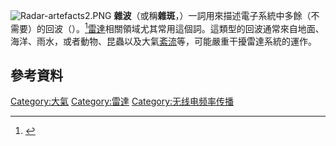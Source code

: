 {{not|噪音|雜訊}}
[[File:Radar-artefacts2.PNG|thumb]]
'''雜波'''（或稱'''雜斑'''，{{lang-en|clutter}}）一詞用來描述電子系統中多餘（不需要）的回波（{{lang|en|echo}}）。<ref>{{cite web |url = http://photino.cwb.gov.tw/rdcweb/lib/h/g_001241.htm |title = 雜波 |website = 氣象名詞辭典 |publisher = [[中央氣象局|中央氣象局]]氣象科技研究中心 |accessdate = 2017-12-14 |archiveurl = https://web.archive.org/web/20171214135353/http://photino.cwb.gov.tw/rdcweb/lib/h/g_001241.htm |archivedate = 2017-12-14 |deadurl = no |language = zh-tw}}</ref>[[雷達|雷達]]相關領域尤其常用這個詞。這類型的回波通常來自地面、海洋、雨水，或者動物、昆蟲以及大氣[[紊流|紊流]]等，可能嚴重干擾雷達系統的運作。

== 參考資料 ==
{{reflist}}

{{小作品}}

[[Category:大氣|Category:大氣]]
[[Category:雷達|Category:雷達]]
[[Category:无线电频率传播|Category:无线电频率传播]]
